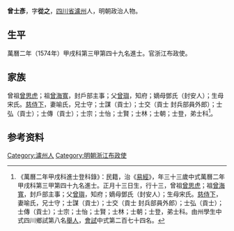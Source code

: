 {{明清人物信息框
| 姓名 = 曾士彥
| 原名 =
| 圖片名稱= 
| 圖片大小 =
| 圖片說明 = 
| 最高職務 =
| 國家 = 大明 
| 爵位 =
| 籍貫 = [[四川省|四川省]][[瀘州|瀘州]]
| 族裔 = 
| 旗籍 = 
| 字號 = 
| 諡號 =
| 出生日期 = 正月十三日
| 出生地點 =
| 逝世日期 = 
| 逝世地點 =
| 墓葬 =
| 配偶 = 喻氏
| 親屬 = 曾祖[[曾思虎|曾思虎]]，祖[[曾海寬|曾海寬]]，父[[曾璵|曾璵]]，嫡母鄧氏（封安人）；生母宋氏
| 出身 =
* 萬曆二年甲戌科進士
| 經歷 =
| 著作 =  
}}
'''曾士彥'''{{BD|1542年||？年||}}，字'''從之'''，[[四川省|四川省]][[瀘州|瀘州]]人，明朝政治人物。

==生平==
萬曆二年（1574年）甲戌科第三甲第四十九名進士。官浙江布政使。

==家族==
曾祖[[曾思虎|曾思虎]]；祖[[曾海寬|曾海寬]]，封戶部主事；父[[曾璵|曾璵]]，知府；嫡母鄧氏（封安人）；生母宋氏。[[慈侍下|慈侍下]]，妻喻氏，兄士守；士謀（貢士）；士交（貢士 封兵部員外郎）；士弘（貢士）；士傳（貢士）；士宗；士怡；士賢；士林；士朝；士登，弟士科<ref>《萬曆二年甲戌科進士登科錄》：民籍，治《[[易經|易經]]》，年三十三歲中式萬曆二年甲戌科第三甲第四十九名進士。正月十三日生，行十三，曾祖[[曾思虎|曾思虎]]；祖[[曾海寬|曾海寬]]，封戶部主事；父[[曾璵|曾璵]]，知府；嫡母鄧氏（封安人）；生母宋氏。[[慈侍下|慈侍下]]，妻喻氏，兄士守；士謀（貢士）；士交（貢士 封兵部員外郎）；士弘（貢士）；士傳（貢士）；士宗；士怡；士賢；士林；士朝；士登，弟士科。由州學生中式四川鄉試第八名[[舉人|舉人]]，[[會試|會試]]中式第二百七十四名。</ref>。

== 参考资料 ==
{{reflist}}
{{明朝人物小作品}}
{{萬曆二年甲戌科殿试金榜}}

{{Authority control}}
{{DEFAULTSORT:Zeng曾}}
[[Category:瀘州人|Category:瀘州人]]
[[Category:明朝浙江布政使|Category:明朝浙江布政使]]